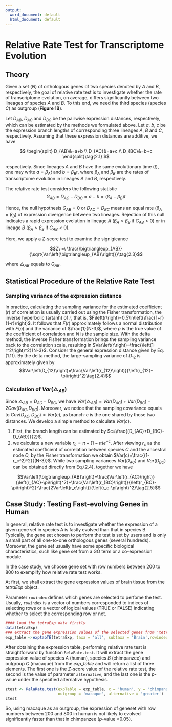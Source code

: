 ```yaml
---
output:
  word_document: default
  html_document: default
---
```

# Relative Rate Test for Transcriptome Evolution
## Theory
Given a set ($N$) of orthologous genes of two species denoted by $A$ and $B$, respectively, the goal of relative rate test is to investigate whether the rate of transcriptome evolution, on average, differs significantly between two lineages of species $A$ and $B$. To this end, we need the third species (species $C$) as outgroup (**Figure 1B**). 

Let $D_{AB}$, $D_{AC}$ and $D_{BC}$ be the pairwise expression distances, respectively, which can be estimated by the methods we formulated above. Let $a$, $b$, $c$ be the expression branch lengths of corresponding three lineages $A$, $B$ and $C$, respectively. Assuming that these expression distances are additive, we have 

$$
\begin{split}
D_{AB}&=a+b \\
D_{AC}&=a+c \\
D_{BC}&=b+c
\end{split}\tag{2.1}
$$

respectively. Since lineages $A$ and $B$ have the same evolutionary time ($t$), one may write $a=\beta_At$ and $b=\beta_Bt$, where $\beta_A$ and $\beta_B$ are the rates of transcriptome evolution in lineages $A$ and $B$, respectively. 

The relative rate test considers the following statistic
$$G_{AB}=D_{AC}-D_{BC}=a-b=\left(\beta_A-\beta_B\right)t\tag{2.2}$$

Hence, the null hypothesis $G_{AB}=0$ or $D_{AC}=D_{BC}$ means an equal rate ($\beta_A=\beta_B$) of expression divergence between two lineages. Rejection of this null indicates a rapid expression evolution in lineage $A$ ($\beta_A>\beta_B$ if $G_{AB}>0$) or in lineage $B$ ($\beta_A>\beta_B$ if $G_{AB}<0$). 

Here, we apply a Z-score test to examine the signigicance

$$Z\ =\ \frac{\bigtriangleup_{AB}}{\sqrt{Var\left(\bigtriangleup_{AB}\right)}}\tag{2.3}$$

where $\bigtriangleup_{AB}$ equals to $G_{AB}$.

\newpage

## Statistical Procedure of the Relative Rate Test
### Sampling variance of the expression distance 
 In practice, calculating the sampling variance for the estimated coefficient ($r$) of correlation is usually carried out using the Fisher transformation, the inverse hyperbolic (artanh) of $r$, that is, $F\left(r\right)=0.5\ln\left(\frac{1+r}{1-r}\right)$. It follows that $F(r)$ approximately follows a normal distribution with $F(\rho)$ and the variance of $\frac{1}{N-3}$, where $\rho$ is the true value of the coefficient of correlation and $N$ is the sample size.  With the delta method, the inverse Fisher transformation brings the sampling variance back to the correlation scale, resulting in $Var\left(r\right)=\frac{\left(1-r^2\right)^2}{N-3}$. Consider the general expression distance given by Eq.(1.11). By the delta method, the large-sampling variance of $D_{12}$ is approximately given by
$$Var\left(D_{12}\right)=\frac{Var\left(r_{12}\right)}{\left(r_{12}-\pi\right)^2}\tag{2.4}$$

### Calculation of $Var(\bigtriangleup_{AB})$ 
Since $\bigtriangleup_{AB}=D_{AC}-D_{BC}$, we have $Var(\bigtriangleup_{AB})=Var(D_{AC})+Var(D_{BC})-2Cov(D_{AC}, D_{BC})$. Moreover, we notice that the sampling covariance equals to $Cov(D_{AC}, D_{BC})=Var(c)$, as branch-$c$ is the one shared by those two distances. We develop a simple method to calculate $Var(c)$.

1. First, the branch length can be estimated by $c=\frac{(D_{AC}+D_{BC}-D_{AB})}{2}$.
2. we calculate a new variable $r_c=\pi+(1-\pi)e^{-c}$. After viewing $r_c$ as the estimated coefficient of correlation between species $C$ and the ancestral node $O$, by the Fisher transformation we obtain $Var(c)=\frac{(1-r_c^2)^2}{(N-3)}$. While two sampling variances $Var(D_{AC})$ and $Var(D_{BC})$ can be obtained directly from Eq.(2.4), together we have 

$$Var\left(\bigtriangleup_{AB}\right)=\frac{Var\left(r_{AC}\right)}{\left(r_{AC}-\pi\right)^2}+\frac{Var\left(r_{BC}\right)}{\left(r_{BC}-\pi\right)^2}-\frac{2Var\left(r_c\right)}{\left(r_c-\pi\right)^2}\tag{2.5}$$
\newpage

## Case Study: Testing Fast-evolving Genes in Human
In general, relative rate test is to investigate whether the expression of a given gene set in species A is fastly evolved  than that in species B. Typically, the gene set chosen to perform the test is set by users and is only a small part of all one-to-one orthologous genes (several hundreds). Moreover, the gene set usually have some specific biological characteristics, such like gene set from a GO term or a co-expression module.

In the case study,  we choose gene set with row numbers between 200 to 800 to exemplify how relative rate test works.

At first, we shall extract the gene expression values of brain tissue from the  *tetraExp* object. 

Parameter `rowindex` defines which genes are selected to perfome the test. Usually, `rowindex` is a vector of numbers corresponded to indices of selecting rows or a vector of logical values (TRUE or FALSE) indicating whether to select the corresponding row or not.

```r
#### load the tetraExp data firstly
data(tetraExp)
### extract the gene expression values of the selected genes from 'tetraExp' object.
exp_table <-exptabTE(tetraExp, taxa = 'all', subtaxa = 'Brain',rowindex = 200:800)
```

After obtaining the expression table, performing relative rate test is straightforward by function `RelaRate.test`. It will extract the gene expression value of species $A$ (human), species $B$ (chimpanzee) and outgroup $C$ (macaque) from the  *exp_table* and will return a list of three elements. The first one is the $Z$-score value of the relative rate test, the second is the value of parameter `alternative`, and the last one is the $p$-value under the specified alternative hypothesis.

```r
ztest <- RelaRate.test(expTable = exp_table, x = 'human', y = 'chimpanzee',
                       outgroup = 'macaque', alternative = 'greater')
ztest
```
So, using macaque as an outgroup, the expression of geneset with row numbers between 200 and 800 in human is not likely to evolved significantly faster than that in chimpanzee ($p$-value >0.05).

